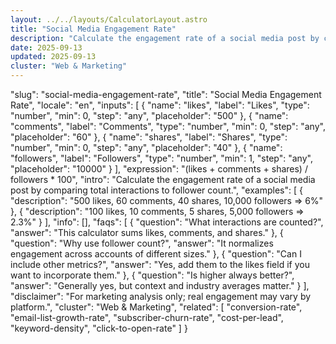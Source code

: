 ```yaml
---
layout: ../../layouts/CalculatorLayout.astro
title: "Social Media Engagement Rate"
description: "Calculate the engagement rate of a social media post by comparing total interactions to follower count."
date: 2025-09-13
updated: 2025-09-13
cluster: "Web & Marketing"
---
```


  "slug": "social-media-engagement-rate",
  "title": "Social Media Engagement Rate",
  "locale": "en",
  "inputs": [
    {
      "name": "likes",
      "label": "Likes",
      "type": "number",
      "min": 0,
      "step": "any",
      "placeholder": "500"
    },
    {
      "name": "comments",
      "label": "Comments",
      "type": "number",
      "min": 0,
      "step": "any",
      "placeholder": "60"
    },
    {
      "name": "shares",
      "label": "Shares",
      "type": "number",
      "min": 0,
      "step": "any",
      "placeholder": "40"
    },
    {
      "name": "followers",
      "label": "Followers",
      "type": "number",
      "min": 1,
      "step": "any",
      "placeholder": "10000"
    }
  ],
  "expression": "(likes + comments + shares) / followers * 100",
  "intro": "Calculate the engagement rate of a social media post by comparing total interactions to follower count.",
  "examples": [
    {
      "description": "500 likes, 60 comments, 40 shares, 10,000 followers ⇒ 6%"
    },
    {
      "description": "100 likes, 10 comments, 5 shares, 5,000 followers ⇒ 2.3%"
    }
  ],
  "info": [],
  "faqs": [
    {
      "question": "What interactions are counted?",
      "answer": "This calculator sums likes, comments, and shares."
    },
    {
      "question": "Why use follower count?",
      "answer": "It normalizes engagement across accounts of different sizes."
    },
    {
      "question": "Can I include other metrics?",
      "answer": "Yes, add them to the likes field if you want to incorporate them."
    },
    {
      "question": "Is higher always better?",
      "answer": "Generally yes, but context and industry averages matter."
    }
  ],
  "disclaimer": "For marketing analysis only; real engagement may vary by platform.",
  "cluster": "Web & Marketing",
  "related": [
    "conversion-rate",
    "email-list-growth-rate",
    "subscriber-churn-rate",
    "cost-per-lead",
    "keyword-density",
    "click-to-open-rate"
  ]
}

<Calculator schema={schema} />
